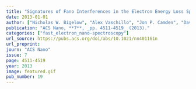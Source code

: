 ```yaml
---
title: "Signatures of Fano Interferences in the Electron Energy Loss Spectroscopy and Cathodoluminescence of Symmetry-Broken Nanorod Dimers"
date: 2013-01-01
author: ["Nicholas W. Bigelow", "Alex Vaschillo", "Jon P. Camden", "David J. Masiello"]
publication: "ACS Nano, **7**, _pp. 4511-4519_ (2013)."
categories: ["fast_electron_nano-spectroscopy"]
url_source: https://pubs.acs.org/doi/abs/10.1021/nn401161n
url_preprint: 
journ: "ACS Nano"
issue: 7
page: 4511-4519
year: 2013
image: featured.gif
pub_number: 19
---
```

